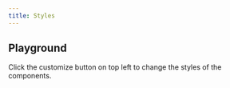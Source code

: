 ---
title: Styles
---

## Playground

Click the customize button on top left to change the styles of the components.

<ComponentPreview name="demos/components/core/all-components" centered={false} />
